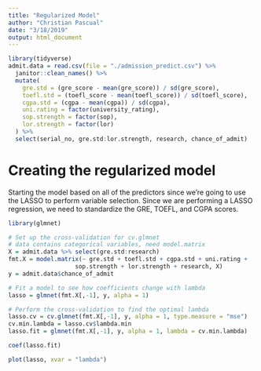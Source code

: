 ```yaml
---
title: "Regularized Model"
author: "Christian Pascual"
date: "3/18/2019"
output: html_document
---
```


```r
library(tidyverse)
admit.data = read.csv(file = "./admission_predict.csv") %>% 
  janitor::clean_names() %>% 
  mutate(
    gre.std = (gre_score - mean(gre_score)) / sd(gre_score),
    toefl.std = (toefl_score - mean(toefl_score)) / sd(toefl_score),
    cgpa.std = (cgpa - mean(cgpa)) / sd(cgpa),
    uni.rating = factor(university_rating),
    sop.strength = factor(sop),
    lor.strength = factor(lor)
  ) %>% 
  select(serial_no, gre.std:lor.strength, research, chance_of_admit)
```

# Creating the regularized model

Starting the model based on all of the predictors since we're going to use the LASSO to perform variable selection. Since we are performing a LASSO regression, we need to standardize the GRE, TOEFL, and CGPA scores.

```r
library(glmnet)

# Set up the cross-validation for cv.glmnet
# data contains categorical variables, need model.matrix
X = admit.data %>% select(gre.std:research)
fmt.X = model.matrix(~ gre.std + toefl.std + cgpa.std + uni.rating + 
                   sop.strength + lor.strength + research, X)
y = admit.data$chance_of_admit

# Fit a model to see how coefficients change with lambda
lasso = glmnet(fmt.X[,-1], y, alpha = 1)

# Perform the cross-validation to find the optimal lambda
lasso.cv = cv.glmnet(fmt.X[,-1], y, alpha = 1, type.measure = "mse")
cv.min.lambda = lasso.cv$lambda.min
lasso.fit = glmnet(fmt.X[,-1], y, alpha = 1, lambda = cv.min.lambda)

coef(lasso.fit)
```

```r
plot(lasso, xvar = "lambda")
```

